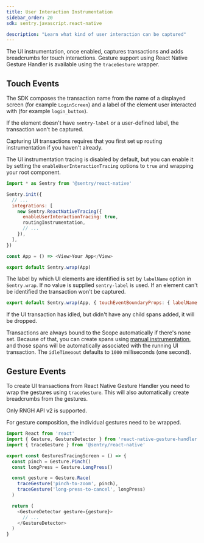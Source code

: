 ```yaml
---
title: User Interaction Instrumentation
sidebar_order: 20
sdk: sentry.javascript.react-native

description: "Learn what kind of user interaction can be captured"
---
```


The UI instrumentation, once enabled, captures transactions and adds breadcrumbs for touch interactions. Gesture support using React Native Gesture Handler is available using the `traceGesture` wrapper. 

## Touch Events

The SDK composes the transaction name from the name of a displayed screen (for example `LoginScreen`) and a label of the element user interacted with (for example `login_button`).

If the element doesn't have `sentry-label` or a user-defined label, the transaction won't be captured.

<Note>
Capturing UI transactions requires that you first set up <Link to="/platforms/react-native/performance/instrumentation/automatic-instrumentation/#enable-routing-instrumentation">routing instrumentation</Link> if you haven't already.
</Note>

The UI instrumentation tracing is disabled by default, but you can enable it by setting the `enableUserInteractionTracing` options to `true` and wrapping your root component.

```js
import * as Sentry from '@sentry/react-native'

Sentry.init({
  // ...
  integrations: [
    new Sentry.ReactNativeTracing({
      enableUserInteractionTracing: true,
      routingInstrumentation,
      // ...
    }),
  ],
})

const App = () => <View>Your App</View>

export default Sentry.wrap(App)
```

The label by which UI elements are identified is set by `labelName` option in `Sentry.wrap`. If no value is supplied `sentry-label` is used. If an element can't be identified the transaction won't be captured.

```js
export default Sentry.wrap(App, { touchEventBoundaryProps: { labelName: 'my-label' } });
```

<Note>
If the UI transaction has idled, but didn't have any child spans added, it will be dropped.
</Note>

Transactions are always bound to the Scope automatically if there's none set. Because of that, you can create spans using [manual instrumentation](/platforms/react-native/performance/instrumentation/custom-instrumentation/#retrieve-a-transaction), and those spans will be automatically associated with the running UI transaction. The `idleTimeoout` defaults to `1000` milliseconds (one second).

## Gesture Events

To create UI transactions from React Native Gesture Handler you need to wrap the gestures using `traceGesture`. This will also automatically create breadcrumbs from the gestures. 

<Note>
Only <Link to="https://docs.swmansion.com/react-native-gesture-handler/docs/api/gestures/gesture">RNGH API v2</Link> is supported.
</Note>

For gesture composition, the individual gestures need to be wrapped.

```js
import React from 'react'
import { Gesture, GestureDetector } from 'react-native-gesture-handler'
import { traceGesture } from '@sentry/react-native'

export const GesturesTracingScreen = () => {
  const pinch = Gesture.Pinch()
  const longPress = Gesture.LongPress()

  const gesture = Gesture.Race(
    traceGesture('pinch-to-zoom', pinch),
    traceGesture('long-press-to-cancel', longPress)
  )

  return (
    <GestureDetector gesture={gesture}>
      // ...
    </GestureDetector>
  )
}
```
